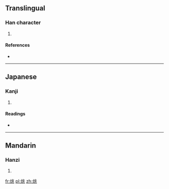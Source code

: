 ==Translingual==

===Han character===
{{Han char|rn=86|rad=火|as=06|sn=10|four=9281<sub>3</sub>|canj=火中一人 (FLMO)}}

# {{defn|Han|sort=火06}}

====References====
* {{Han ref|kx=0670.060|dkj=19000|dj=1079.040|hdz=32200.140|uh=70D1|ud=28881|bh=D26C|bd=53868}}

----

==Japanese==

===Kanji===
{{ja-kanji|grade=|rs=火06}}

# {{defn|lang=ja|sort=火06}}

====Readings====
* {{ja-readings|on=[[よう]] (yō)|kun=[[ひかる]] (hikaru)}}

----

==Mandarin==

===Hanzi===
{{cmn-hanzi|pin=[[yáo]] ([[yao2]])|wg=yao<sup>2</sup>}}

# {{defn|lang=cmn|sort=火06}}

[[fr:烑]]
[[pl:烑]]
[[zh:烑]]